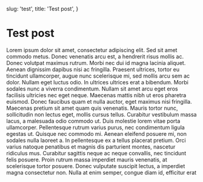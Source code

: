   slug: 'test',
  title: 'Test post',
}

# Test post

Lorem ipsum dolor sit amet, consectetur adipiscing elit. Sed sit amet commodo metus. Donec venenatis arcu est, a hendrerit risus mollis ac. Donec volutpat maximus rutrum. Morbi nec dui id magna lacinia aliquet. Aenean dignissim dapibus nisi ac fringilla. Praesent ultrices, tortor eu tincidunt ullamcorper, augue nunc scelerisque mi, sed mollis arcu sem ac dolor. Nullam eget luctus odio. In ultrices ultrices erat a bibendum. Morbi sodales nunc a viverra condimentum.
Nullam sit amet arcu eget eros facilisis ultricies nec eget neque. Maecenas mattis nibh ut eros pharetra euismod. Donec faucibus quam et nulla auctor, eget maximus nisi fringilla. Maecenas pretium sit amet quam quis venenatis. Mauris tortor nunc, sollicitudin non lectus eget, mollis cursus tellus. Curabitur vestibulum massa lacus, a malesuada odio commodo ut. Duis molestie lorem vitae porta ullamcorper. Pellentesque rutrum varius purus, nec condimentum ligula egestas ut. Quisque nec commodo mi.
Aenean eleifend posuere mi, non sodales nulla laoreet a. In pellentesque ex a tellus placerat pretium. Orci varius natoque penatibus et magnis dis parturient montes, nascetur ridiculus mus. Curabitur sagittis neque ac neque convallis, nec tincidunt felis posuere. Proin rutrum massa imperdiet mauris venenatis, at scelerisque tortor posuere. Donec vulputate suscipit lectus, a imperdiet magna consectetur non. Nulla at enim semper, congue diam id, efficitur erat

